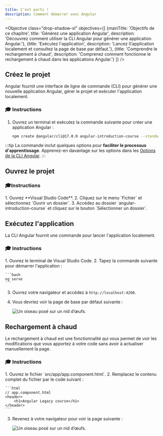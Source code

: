 ```yaml
---
title: C'est parti !
description: Comment démarrer avec Angular
---
```



<Objective class="drop-shadow-xl" objectives={[
    {mainTitle: 'Objectifs de ce chapitre', title: 'Générez une application Angular', description: 'Découvrez comment utiliser la CLI Angular pour générer une application Angular.'},
    {title: 'Exécutez l\'application', description: 'Lancez l\’application localement et consultez la page de base par défaut.'},
    {title: 'Comprendre le rechargement à chaud', description: 'Comprenez comment fonctionne le rechargement à chaud dans les applications Angular.'}
]} />

## Créez le projet

Angular fournit une interface de ligne de commande (CLI) pour générer une nouvelle application Angular, gérer le projet et exécuter l'application localement.

### 🎓 Instructions

<Steps>

1. Ouvrez un terminal et exécutez la commande suivante pour créer une application Angular :

    ```bash
    npm create @angular/cli@17.0.0 angular-introduction-course --standalone=false --style=css --ssr=false --skip-tests=true
    ```
</Steps>

:::tip
La commande inclut quelques options pour **faciliter le processus d'apprentissage**.
Apprenez-en davantage sur les options dans les <a href="/legacy-course/going-further#angular-cli-options" target="_blank">Options de la CLI Angular</a>.
:::

## Ouvrez le projet

### 🎓Instructions

<Steps>
1. Ouvrez **Visual Studio Code**.
2. Cliquez sur le menu `Fichier` et sélectionnez `Ouvrir un dossier`.
3. Accédez au dossier `angular-introduction-course` et cliquez sur le bouton `Sélectionner un dossier`.
</Steps>

## Exécutez l'application

La CLI Angular fournit une commande pour lancer l'application localement.

### 🎓 Instructions

<Steps>
1. Ouvrez le terminal de Visual Studio Code.
2. Tapez la commande suivante pour démarrer l'application :

    ```bash
    ng serve
    ```

3. Ouvrez votre navigateur et accédez à `http://localhost:4200`.
4. Vous devriez voir la page de base par défaut suivante :

    <Image class="shadow-xl rounded-xl" src={boilerplateImg} alt="Un oiseau posé sur un nid d’œufs."/>
</Steps>

## Rechargement à chaud

Le rechargement à chaud est une fonctionnalité qui vous permet de voir les modifications que vous apportez à votre code sans avoir à actualiser manuellement la page.

### 🎓 Instructions

<Steps>
1. Ouvrez le fichier `src/app/app.component.html`.
2. Remplacez le contenu complet du fichier par le code suivant :

    ```html
    // app.component.html
    <header>
        <h1>Angular Legacy course</h1>
    </header>
    ```

3. Revenez à votre navigateur pour voir la page suivante :

    <Image class="shadow-xl rounded-xl" src={headerImg} alt="Un oiseau posé sur un nid d’œufs."/>
</Steps>
